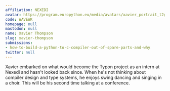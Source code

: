 ```yaml
---
affiliation: NEXEDI
avatar: https://program.europython.eu/media/avatars/xavier_portrait_t2glHMd.jpg
code: WAVEWK
homepage: null
mastodon: null
name: Xavier Thompson
slug: xavier-thompson
submissions:
- how-to-build-a-python-to-c-compiler-out-of-spare-parts-and-why
twitter: null
---
```


Xavier embarked on what would become the Typon project as an intern at Nexedi and hasn't looked back since.
When he's not thinking about compiler design and type systems, he enjoys swing dancing and singing in a choir.
This will be his second time talking at a conference.
